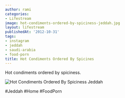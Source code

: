 ```yaml
---
author: rami
categories:
- Lifestream
image: hot-condiments-ordered-by-spiciness-jeddah.jpg
layout: lifestream
publishedAt: '2012-10-31'
tags:
- instagram
- jeddah
- saudi-arabia
- food-porn
title: Hot Condiments Ordered By Spicines
---
```


Hot condiments ordered by spiciness. 

![Hot Condiments Ordered By Spiciness Jeddah](/assets/images/content/lifestream/hot-condiments-ordered-by-spiciness-jeddah.jpg)

#Jeddah #Home #FoodPorn
